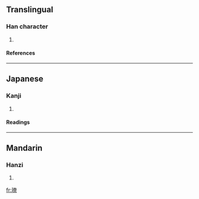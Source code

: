 ==Translingual==
===Han character===
{{Han char|rn=96|rad=玉|as=12|sn=16|four=|canj=一土大金火 (MGKCF)}}
# {{defn|Han|sort=玉12}}
====References====
{{Han ref|kx=0742.020|dkj=21238|dj=1151.150|hdz=21137.050|uh=7499|ud=29849}}

----
==Japanese==
===Kanji===
{{ja-kanji|grade=|rs=玉12}}
# {{defn|Japanese}} 
====Readings====
{{ja-readings|on=[[りょう]] (ryō)|kun=[[しろがね]] (shirogane)|nanori=}}

----
==Mandarin==
===Hanzi===
{{cmn-hanzi|pin=[[liáo]] ([[liao2]])|wg=liao<sup>2</sup>}}
# {{defn|Mandarin}}

[[fr:璙]]